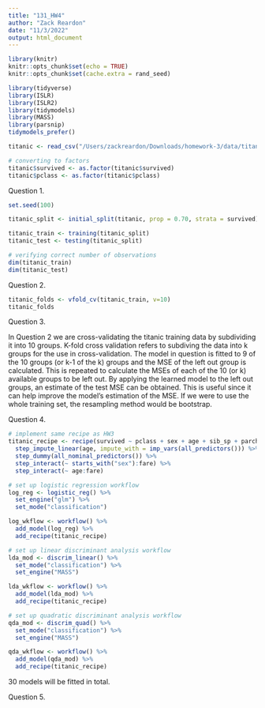```yaml
---
title: "131_HW4"
author: "Zack Reardon"
date: "11/3/2022"
output: html_document
---
```


```r
library(knitr)
knitr::opts_chunk$set(echo = TRUE)
knitr::opts_chunk$set(cache.extra = rand_seed)
```

```r
library(tidyverse)
library(ISLR)
library(ISLR2)
library(tidymodels)
library(MASS)
library(parsnip)
tidymodels_prefer()

titanic <- read_csv("/Users/zackreardon/Downloads/homework-3/data/titanic.csv")

# converting to factors
titanic$survived <- as.factor(titanic$survived)
titanic$pclass <- as.factor(titanic$pclass)
```

Question 1.

```r
set.seed(100)

titanic_split <- initial_split(titanic, prop = 0.70, strata = survived)

titanic_train <- training(titanic_split)
titanic_test <- testing(titanic_split)

# verifying correct number of observations
dim(titanic_train) 
dim(titanic_test)
```

Question 2.

```r
titanic_folds <- vfold_cv(titanic_train, v=10)
titanic_folds
```

Question 3.

In Question 2 we are cross-validating the titanic training data by subdividing it into 10 groups. K-fold cross validation refers to subdiving the data into k groups for the use in cross-validation. The model in question is fitted to 9 of the 10 groups (or k-1 of the k) groups and the MSE of the left out group is calculated. This is repeated to calculate the MSEs of each of the 10 (or k) available groups to be left out. By applying the learned model to the left out groups, an estimate of the test MSE can be obtained. This is useful since it can help improve the model's estimation of the MSE. If we were to use the whole training set, the resampling method would be bootstrap.

Question 4.

```r
# implement same recipe as HW3
titanic_recipe <- recipe(survived ~ pclass + sex + age + sib_sp + parch + fare, data = titanic_train) %>%
  step_impute_linear(age, impute_with = imp_vars(all_predictors())) %>%
  step_dummy(all_nominal_predictors()) %>%
  step_interact(~ starts_with("sex"):fare) %>%
  step_interact(~ age:fare)
```

```r
# set up logistic regression workflow
log_reg <- logistic_reg() %>% 
  set_engine("glm") %>% 
  set_mode("classification")

log_wkflow <- workflow() %>% 
  add_model(log_reg) %>% 
  add_recipe(titanic_recipe)

# set up linear discriminant analysis workflow
lda_mod <- discrim_linear() %>% 
  set_mode("classification") %>% 
  set_engine("MASS")

lda_wkflow <- workflow() %>% 
  add_model(lda_mod) %>% 
  add_recipe(titanic_recipe)

# set up quadratic discriminant analysis workflow
qda_mod <- discrim_quad() %>% 
  set_mode("classification") %>% 
  set_engine("MASS")

qda_wkflow <- workflow() %>% 
  add_model(qda_mod) %>% 
  add_recipe(titanic_recipe)
```
30 models will be fitted in total.

Question 5.